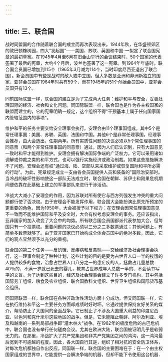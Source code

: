 ```yaml
---
---
---
```

title: 三、联合国
---



战时同盟国的合作随着联合国的成立而再次表现出来。1944年秋，在华盛顿郊区的敦巴顿橡树园，四大"发起国"——美国、苏联、英国和中国-一拟定了联合国宪章的最初草案。在1945年4月至6月在旧金山举行的会议结束时，50个国家的代表签署了最后的宪章，大约4个月后，波兰也签署了这一宪章。到1964年年底时，联合国会员国已增加到115个（1965年3月减为114个，当时印度尼西亚退出了联合国）。新会员国中有些是战时的敌人或中立国，但大多数是亚洲和非洲新独立的国家，亚非会员国在1964年时共有59个，而在1945年的51个创始会员国中，亚非会员国只有13个。

同前国际联盟一样，联合国的建立是为了完成两大任务：维护和平与安全，妥善处理国际的经济、社会和文化问题。同国际联盟一样，联合国也是作为各主权国家的联盟而建立的，它的宪章明确一规定，这个组织不得"干预基本上属于任何国家国内管辖范围内的事项"。

维护和平的任务主要交给安全理事会执行。安理会由11个理事国组成。其中5个是常任理事国：美国、苏联、英国、法国和中国。其他6个是非常任理事国，经理事会推荐，由大会选出，任期两年。所有实质性问题的决议必须以5个常任理事国的同意票（和两个非常任理事国的同意票）通过，因为人们已认识到，只有大国意见一致时和平才能得到维护。安理会拥有解决国际争端的广泛权力。它可以采用诸如调解或仲裁之类的和平方式，也可以强行实施经济或政治制裁。如果这些措施解决不了问题，安理会还有权"通过海、陆、空部队来采取维护或恢复国际和平所必需的行动"。为此，宪章规定成立一支由各会员国提供人员和装备的"国际治安部时。当冷战的破坏性影响使这一部队无法成立时，联合国在朝鲜、苏伊士和刚果危机期间便依靠在此基础上建立的军事部队来进行干涉活动。

冷战大大减小了安理会的作用，因为苏联对所有使它与西方列强发生冲突的重大问题都行使了否决权。由于安理会不能发挥作用，联合国大会能扮演比原先所预定的更重要的角色，因为1950年，大会被授予以下权力：在安理会因常任理事国意见不一致而不能维护国际和平及安全时，大会有权考虑安理会的事务。还应该指出，亚非国家的加入改变了大会中的均势。所有联合国会员国都派代表参加大会，但每国只有一个投票权。重要问题的决议必须以三分之二多数票通过；其他问题上，有简单多数票就够了。由于亚非国家已开始构成全体会员国中的绝对多数，因此，它们的观点显然须予以充分的重视。

联合国的第二个任务——反饥饿、反疾病和反愚昧——交给经济及社会理事会执行，这一理事会制定了种种计划，这些计划的目的是要为占世界人口一半的挨饿的人提供较多的食物，治愈占世界人口八分之一的患疟疾的人，拯救占儿童总数40％的、不满一岁就已死去的婴儿，教育占世界成年人总数一半的、不会读书写字的文盲。为了达到这些目的，经济及社会理事会建立了许多专门机构，其中包括国际劳工组织、粮食及农业组织、联合国教科文组织、世界卫生组织和国际货币基金组织。

同国际联盟一样，联合国在各种非政治性活动方面十分成功。但又同国联一样，它在执行维持和平这一主要任务方面却成绩时好时坏。它通过提供保持友好关系的媒介，帮助防止了大国间的全面战争。它已制止了不涉及大国重大利益的印度尼西亚、以色列和克什米尔这些地区的战争。但是，它未能阻止朝鲜、阿尔及利亚、埃及和越南的一系列局部战争即"灌木林火"战争。在1962年的极度危险的古巴危机中，联合国也没有举行任何磋商会议。尤其在欧洲大陆，联合国被证明几乎是软弱无力的。在那里，冷战扩大了共产党集团和非共产党集团之间的鸿沟，这一鸿沟最后宽到不可逾越的程度。因此，各大国自行其是，组织了相对抗的安全防卫体系，对每次危机都独自作出反应。同国联一样，联合国的主要困难在于：在一个由主权国家组成的世界中，它能提供一台解决争端的机器，但却不能下令使用这台机器．
